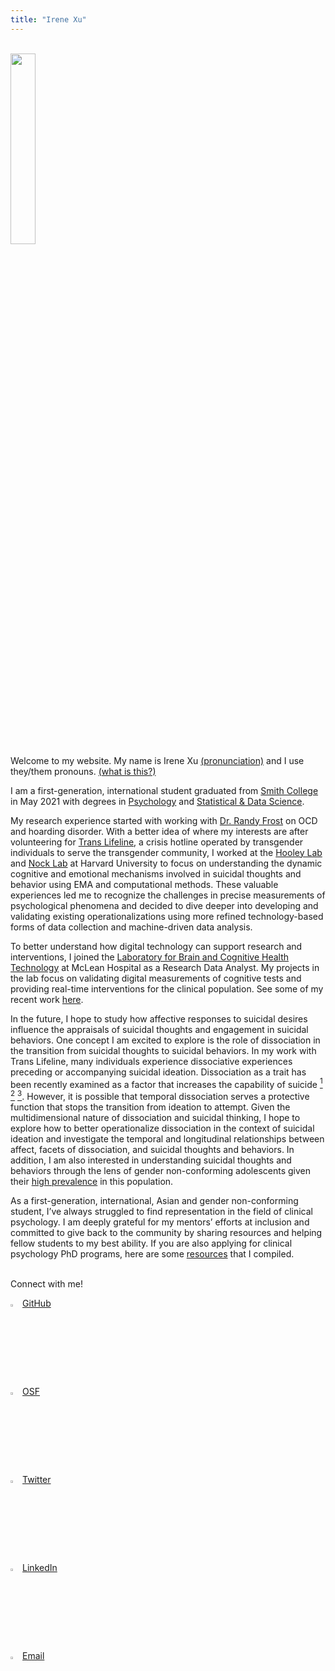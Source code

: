 ```yaml
---
title: "Irene Xu"
---
```


<br/>
![](media/profile_photo.jpeg){width=28%}

<br/>
Welcome to my website. My name is Irene Xu [(pronunciation)](https://www.youtube.com/watch?v=6AHj1kS1B3E) and I use they/them pronouns. [(what is this?)](https://www.pridetraining.org.au/pages/pronoun-page)    

I am a first-generation, international student graduated from [Smith College](https://www.smith.edu/) in May 2021 with degrees in [Psychology](https://www.smith.edu/academics/psychology) and [Statistical & Data Science](https://www.smith.edu/academics/statistics).     

My research experience started with working with [Dr. Randy Frost](https://www.smith.edu/academics/faculty/randy-frost) on OCD and hoarding disorder. With a better idea of where my interests are after volunteering for [Trans Lifeline](https://www.translifeline.org/), a crisis hotline operated by transgender individuals to serve the transgender community, I worked at the [Hooley Lab](https://hooleylab.psych.fas.harvard.edu/) and [Nock Lab](https://nocklab.fas.harvard.edu/) at Harvard University to focus on understanding the dynamic cognitive and emotional mechanisms involved in suicidal thoughts and behavior using EMA and computational methods. These valuable experiences led me to recognize the challenges in precise measurements of psychological phenomena and decided to dive deeper into developing and validating existing operationalizations using more refined technology-based forms of data collection and machine-driven data analysis.   

To better understand how digital technology can support research and interventions, I joined the [Laboratory for Brain and Cognitive Health Technology](http://cognitivehealth.tech/) at McLean Hospital as a Research Data Analyst. My projects in the lab focus on validating digital measurements of cognitive tests and providing real-time interventions for the clinical population. See some of my recent work [here](recent_work.html).    

In the future, I hope to study how affective responses to suicidal desires influence the appraisals of suicidal thoughts and engagement in suicidal behaviors. One concept I am excited to explore is the role of dissociation in the transition from suicidal thoughts to suicidal behaviors. In my work with Trans Lifeline, many individuals experience dissociative experiences preceding or accompanying suicidal ideation. Dissociation as a trait has been recently examined as a factor that increases the capability of suicide [$^1$](https://onlinelibrary.wiley.com/doi/abs/10.1111/sltb.12863) [$^2$](https://sciencedirect.com/science/article/abs/pii/S0165178119311163) [$^3$](https://psycnet.apa.org/buy/2014-39462-001). However, it is possible that temporal dissociation serves a protective function that stops the transition from ideation to attempt. Given the multidimensional nature of dissociation and suicidal thinking, I hope to explore how to better operationalize dissociation in the context of suicidal ideation and investigate the temporal and longitudinal relationships between affect, facets of dissociation, and suicidal thoughts and behaviors. In addition, I am also interested in understanding suicidal thoughts and behaviors through the lens of gender non-conforming adolescents given their [high prevalence](https://publications.aap.org/pediatrics/article/142/4/e20174218/76767/Transgender-Adolescent-Suicide-Behavior) in this population.       

As a first-generation, international, Asian and gender non-conforming student, I've always struggled to find representation in the field of clinical psychology. I am deeply grateful for my mentors' efforts at inclusion and committed to give back to the community by sharing resources and helping fellow students to my best ability. If you are also applying for clinical psychology PhD programs, here are some [resources](app_resources.html) that I compiled.     

<br/>
Connect with me!       

![](media/github_logo.png){width=3%} [GitHub](http://www.github.com/Irene-Xu-mengye)   

![](media/osf_logo.png){width=3%} [OSF](https://osf.io/xkucz/)    

![](media/twitter_logo.png){width=3%} [Twitter](https://twitter.com/IreneXu52505455)    

![](media/linkedin_logo.png){width=3%} [LinkedIn](https://www.linkedin.com/in/irene-x-441588187/)    

![](media/email_logo.png){width=3%} [Email](irenexupsych@gmail.com)    


